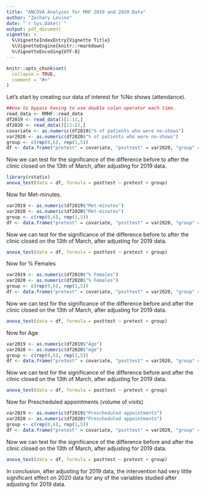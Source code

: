 ```yaml
---
title: "ANCOVA Analyses for MHF 2019 and 2020 Data"
author: "Zachary Levine"
date: "`r Sys.Date()`"
output: pdf_document
vignette: >
  %\VignetteIndexEntry{Vignette Title}
  %\VignetteEngine{knitr::rmarkdown}
  %\VignetteEncoding{UTF-8}
---
```


```r
knitr::opts_chunk$set(
  collapse = TRUE,
  comment = "#>"
)
```

Let's start by creating our data of interest for %No shows (attendance).

```r
##Use to bypass having to use double colon operator each time.
read_data <- RMHF::read_data
df2019 <- read_data()[1:11,]
df2020 <- read_data()[12:22,]
covariate <- as.numeric(df2019$"% of patients who were no-shows")
var2020 <- as.numeric(df2020$"% of patients who were no-shows")
group <- c(rep(0,6), rep(1,5))
df <- data.frame("pretest" = covariate, "posttest" = var2020, "group" = group, stringsAsFactors = FALSE)
```
Now we can test for the significance of the difference before to after the clinic closed on the 13th of March, after adjusting for 2019 data.

```r
library(rstatix)
anova_test(data = df, formula = posttest ~ pretest + group)
```

Now for Met-minutes.

```r
var2019 <- as.numeric(df2019$"Met-minutes")
var2020 <- as.numeric(df2020$"Met-minutes")
group <- c(rep(0,6), rep(1,5))
df <- data.frame("pretest" = covariate, "posttest" = var2020, "group" = group, stringsAsFactors = FALSE)
```
Now we can test for the significance of the difference before to after the clinic closed on the 13th of March, after adjusting for 2019 data.
```r
anova_test(data = df, formula = posttest ~ pretest + group)
```

Now for % Females

```r
var2019 <- as.numeric(df2019$"% Females")
var2020 <- as.numeric(df2020$"% Females")
group <- c(rep(0,6), rep(1,5))
df <- data.frame("pretest" = covariate, "posttest" = var2020, "group" = group, stringsAsFactors = FALSE)
```
Now we can test for the significance of the difference before and after the clinic closed on the 13th of March, after adjusting for 2019 data.
```r
anova_test(data = df, formula = posttest ~ pretest + group)
```

Now for Age

```r
var2019 <- as.numeric(df2019$"Age")
var2020 <- as.numeric(df2020$"Age")
group <- c(rep(0,6), rep(1,5))
df <- data.frame("pretest" = covariate, "posttest" = var2020, "group" = group, stringsAsFactors = FALSE)
```
Now we can test for the significance of the difference before and after the clinic closed on the 13th of March, after adjusting for 2019 data.
```r
anova_test(data = df, formula = posttest ~ pretest + group)
```

Now for Prescheduled appointments (volume of visits)
```r
var2019 <- as.numeric(df2019$"Prescheduled appointments")
var2020 <- as.numeric(df2020$"Prescheduled appointments")
group <- c(rep(0,6), rep(1,5))
df <- data.frame("pretest" = covariate, "posttest" = var2020, "group" = group, stringsAsFactors = FALSE)
```

Now we can test for the significance of the difference before and after the clinic closed on the 13th of March, after adjusting for 2019 data.
```r
anova_test(data = df, formula = posttest ~ pretest + group)
```

In conclusion, after adjusting for 2019 data, the intervention had very little significant effect on 2020 data for any of the variables studied after adjusting for 2019 data.

